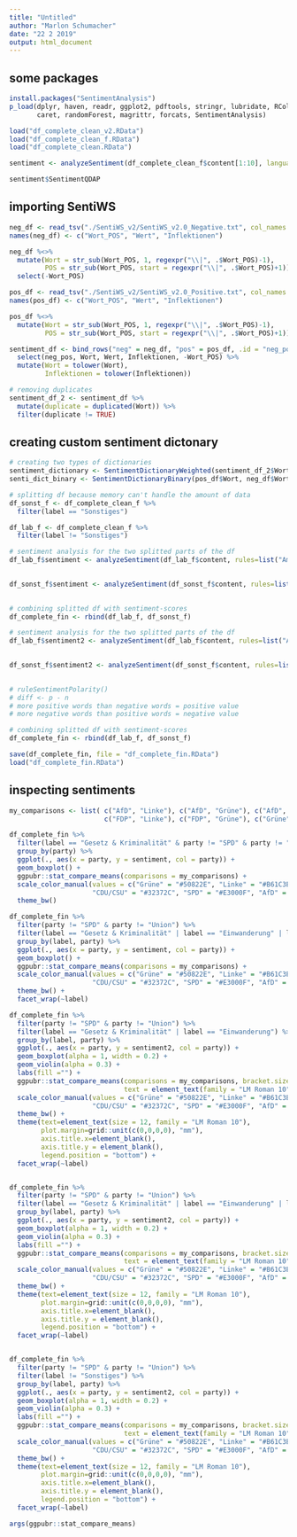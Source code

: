 ```yaml
---
title: "Untitled"
author: "Marlon Schumacher"
date: "22 2 2019"
output: html_document
---
```



## some packages
```r
install.packages("SentimentAnalysis")
p_load(dplyr, haven, readr, ggplot2, pdftools, stringr, lubridate, RColorBrewer, tm, ggthemes, RTextTools,
       caret, randomForest, magrittr, forcats, SentimentAnalysis)
```



```r
load("df_complete_clean_v2.RData")
load("df_complete_clean_f.RData")
load("df_complete_clean.RData")

sentiment <- analyzeSentiment(df_complete_clean_f$content[1:10], language = "german")

sentiment$SentimentQDAP
```

## importing SentiWS
```r
neg_df <- read_tsv("./SentiWS_v2/SentiWS_v2.0_Negative.txt", col_names = FALSE)
names(neg_df) <- c("Wort_POS", "Wert", "Inflektionen")

neg_df %<>% 
  mutate(Wort = str_sub(Wort_POS, 1, regexpr("\\|", .$Wort_POS)-1),
         POS = str_sub(Wort_POS, start = regexpr("\\|", .$Wort_POS)+1)) %>% 
  select(-Wort_POS)

pos_df <- read_tsv("./SentiWS_v2/SentiWS_v2.0_Positive.txt", col_names = FALSE)
names(pos_df) <- c("Wort_POS", "Wert", "Inflektionen")

pos_df %<>% 
  mutate(Wort = str_sub(Wort_POS, 1, regexpr("\\|", .$Wort_POS)-1),
         POS = str_sub(Wort_POS, start = regexpr("\\|", .$Wort_POS)+1))

sentiment_df <- bind_rows("neg" = neg_df, "pos" = pos_df, .id = "neg_pos") %>% 
  select(neg_pos, Wort, Wert, Inflektionen, -Wort_POS) %>% 
  mutate(Wort = tolower(Wort),
         Inflektionen = tolower(Inflektionen))

# removing duplicates
sentiment_df_2 <- sentiment_df %>% 
  mutate(duplicate = duplicated(Wort)) %>% 
  filter(duplicate != TRUE)
```

## creating custom sentiment dictonary
```r
# creating two types of dictionaries
sentiment_dictionary <- SentimentDictionaryWeighted(sentiment_df_2$Wort, sentiment_df_2$Wert)
senti_dict_binary <- SentimentDictionaryBinary(pos_df$Wort, neg_df$Wort)

# splitting df because memory can't handle the amount of data
df_sonst_f <- df_complete_clean_f %>% 
  filter(label == "Sonstiges")

df_lab_f <- df_complete_clean_f %>% 
  filter(label != "Sonstiges")

# sentiment analysis for the two splitted parts of the df
df_lab_f$sentiment <- analyzeSentiment(df_lab_f$content, rules=list("Amplifiers"=list(ruleSentiment,
                                                                                  senti_dict_binary)))[,1]

df_sonst_f$sentiment <- analyzeSentiment(df_sonst_f$content, rules=list("Amplifiers"=list(ruleSentiment,
                                                                                  senti_dict_binary)))[,1]

# combining splitted df with sentiment-scores
df_complete_fin <- rbind(df_lab_f, df_sonst_f)

# sentiment analysis for the two splitted parts of the df
df_lab_f$sentiment2 <- analyzeSentiment(df_lab_f$content, rules=list("Amplifiers"=list(ruleSentimentPolarity,
                                                                                  senti_dict_binary)))[,1]

df_sonst_f$sentiment2 <- analyzeSentiment(df_sonst_f$content, rules=list("Amplifiers"=list(ruleSentimentPolarity,
                                                                                  senti_dict_binary)))[,1]

# ruleSentimentPolarity()
# diff <- p - n
# more positive words than negative words = positive value
# more negative words than positive words = negative value

# combining splitted df with sentiment-scores
df_complete_fin <- rbind(df_lab_f, df_sonst_f)

save(df_complete_fin, file = "df_complete_fin.RData")
load("df_complete_fin.RData")
```

## inspecting sentiments
```r
my_comparisons <- list( c("AfD", "Linke"), c("AfD", "Grüne"), c("AfD", "FDP"), 
                        c("FDP", "Linke"), c("FDP", "Grüne"), c("Grüne", "Linke"))

df_complete_fin %>% 
  filter(label == "Gesetz & Kriminalität" & party != "SPD" & party != "Union") %>% 
  group_by(party) %>% 
  ggplot(., aes(x = party, y = sentiment, col = party)) +
  geom_boxplot() +
  ggpubr::stat_compare_means(comparisons = my_comparisons) +
  scale_color_manual(values = c("Grüne" = "#50822E", "Linke" = "#B61C3E", 
                     "CDU/CSU" = "#32372C", "SPD" = "#E3000F", "AfD" = "#0088FF", "FDP" = "#FFD600")) +
  theme_bw() 

df_complete_fin %>% 
  filter(party != "SPD" & party != "Union") %>% 
  filter(label == "Gesetz & Kriminalität" | label == "Einwanderung" | label == "Umwelt" | label == "Transport") %>% 
  group_by(label, party) %>% 
  ggplot(., aes(x = party, y = sentiment, col = party)) +
  geom_boxplot() +
  ggpubr::stat_compare_means(comparisons = my_comparisons) +
  scale_color_manual(values = c("Grüne" = "#50822E", "Linke" = "#B61C3E", 
                     "CDU/CSU" = "#32372C", "SPD" = "#E3000F", "AfD" = "#0088FF", "FDP" = "#FFD600")) +
  theme_bw() +
  facet_wrap(~label) 

df_complete_fin %>% 
  filter(party != "SPD" & party != "Union") %>% 
  filter(label == "Gesetz & Kriminalität" | label == "Einwanderung") %>% 
  group_by(label, party) %>% 
  ggplot(., aes(x = party, y = sentiment2, col = party)) +
  geom_boxplot(alpha = 1, width = 0.2) +
  geom_violin(alpha = 0.3) +
  labs(fill ="") +
  ggpubr::stat_compare_means(comparisons = my_comparisons, bracket.size = 0.3, size = 3.5, 
                             text = element_text(family = "LM Roman 10")) +
  scale_color_manual(values = c("Grüne" = "#50822E", "Linke" = "#B61C3E", 
                     "CDU/CSU" = "#32372C", "SPD" = "#E3000F", "AfD" = "#0088FF", "FDP" = "#FFD600")) +
  theme_bw() +
  theme(text=element_text(size = 12, family = "LM Roman 10"), 
        plot.margin=grid::unit(c(0,0,0,0), "mm"),
        axis.title.x=element_blank(),
        axis.title.y = element_blank(),
        legend.position = "bottom") +
  facet_wrap(~label) 


df_complete_fin %>% 
  filter(party != "SPD" & party != "Union") %>% 
  filter(label == "Gesetz & Kriminalität" | label == "Einwanderung" | label == "Umwelt" | label == "Transport") %>% 
  group_by(label, party) %>% 
  ggplot(., aes(x = party, y = sentiment2, col = party)) +
  geom_boxplot(alpha = 1, width = 0.2) +
  geom_violin(alpha = 0.3) +
  labs(fill ="") +
  ggpubr::stat_compare_means(comparisons = my_comparisons, bracket.size = 0.3, size = 3.5, 
                             text = element_text(family = "LM Roman 10")) +
  scale_color_manual(values = c("Grüne" = "#50822E", "Linke" = "#B61C3E", 
                     "CDU/CSU" = "#32372C", "SPD" = "#E3000F", "AfD" = "#0088FF", "FDP" = "#FFD600")) +
  theme_bw() +
  theme(text=element_text(size = 12, family = "LM Roman 10"), 
        plot.margin=grid::unit(c(0,0,0,0), "mm"),
        axis.title.x=element_blank(),
        axis.title.y = element_blank(),
        legend.position = "bottom") +
  facet_wrap(~label) 


df_complete_fin %>% 
  filter(party != "SPD" & party != "Union") %>% 
  filter(label != "Sonstiges") %>% 
  group_by(label, party) %>% 
  ggplot(., aes(x = party, y = sentiment2, col = party)) +
  geom_boxplot(alpha = 1, width = 0.2) +
  geom_violin(alpha = 0.3) +
  labs(fill ="") +
  ggpubr::stat_compare_means(comparisons = my_comparisons, bracket.size = 0.3, size = 3.5, 
                             text = element_text(family = "LM Roman 10")) +
  scale_color_manual(values = c("Grüne" = "#50822E", "Linke" = "#B61C3E", 
                     "CDU/CSU" = "#32372C", "SPD" = "#E3000F", "AfD" = "#0088FF", "FDP" = "#FFD600")) +
  theme_bw() +
  theme(text=element_text(size = 12, family = "LM Roman 10"), 
        plot.margin=grid::unit(c(0,0,0,0), "mm"),
        axis.title.x=element_blank(),
        axis.title.y = element_blank(),
        legend.position = "bottom") +
  facet_wrap(~label) 

args(ggpubr::stat_compare_means)

```

